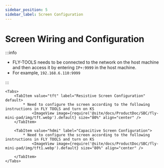 ```yaml
---
sidebar_position: 5
sidebar_label: Screen Configuration
---
```



# Screen Wiring and Configuration

:::info

* FLY-TOOLS needs to be connected to the network on the host machine and then access it by entering `IP+:9999` in the host machine.
* For example, `192.168.6.110:9999`

:::

    <Tabs>
        <TabItem value="tft" label="Resistive Screen Configuration" default>
            * Need to configure the screen according to the following instructions in FLY TOOLS and turn on KS
                <ImageView image={require('@site/docs/ProductDoc/SBC/fly-mini-pad/img/tft.webp').default} size="80%" align="center" />
        </TabItem>

        <TabItem value="hdmi" label="Capacitive Screen Configuration">
            * Need to configure the screen according to the following instructions in FLY TOOLS and turn on KS
                <ImageView image={require('@site/docs/ProductDoc/SBC/fly-mini-pad/img/tft1.webp').default} size="80%" align="center" />

        </TabItem>
    </Tabs>
